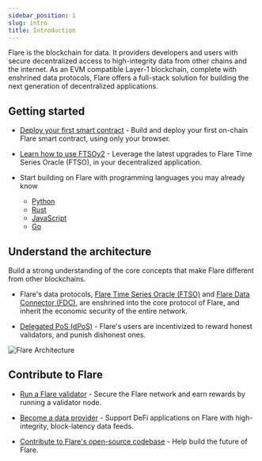 ```yaml
---
sidebar_position: 1
slug: intro
title: Introduction
---
```


Flare is the blockchain for data. It providers developers and users with secure decentralized access to high-integrity data from other chains and the internet. As an EVM compatible Layer-1 blockchain, complete with enshrined data protocols, Flare offers a full-stack solution for building the next generation of decentralized applications.

## Getting started

- [Deploy your first smart contract](../../guides/deploy-first-contract) - Build and deploy your first on-chain Flare smart contract, using only your browser.

- [Learn how to use FTSOv2](../ftso/overview) - Leverage the latest upgrades to Flare Time Series Oracle (FTSO), in your decentralized application.

- Start building on Flare with programming languages you may already know

  - [Python](../../guides/flare-for-python-developers)
  - [Rust](../../guides/flare-for-rust-developers)
  - [JavaScript](../../guides/flare-for-javascript-developers)
  - [Go](../../guides/flare-for-go-developers)

## Understand the architecture

Build a strong understanding of the core concepts that make Flare different from other blockchains.

- Flare's data protocols, [Flare Time Series Oracle (FTSO)](../ftso/overview) and [Flare Data Connector (FDC)](../fdc/overview), are enshrined into the core protocol of Flare, and inherit the economic security of the entire network.

- [Delegated PoS (dPoS)](../../guides/what-is-dpos) - Flare's users are incentivized to reward honest validators, and punish dishonest ones.

![Flare Architecture](./img/architecture.png)

## Contribute to Flare

- [Run a Flare validator](../run-a-node/validator-node) - Secure the Flare network and earn rewards by running a validator node.

- [Become a data provider](../run-a-node/ftso-data-provider) - Support DeFi applications on Flare with high-integrity, block-latency data feeds.

- [Contribute to Flare's open-source codebase](https://github.com/flare-foundation) - Help build the future of Flare.

